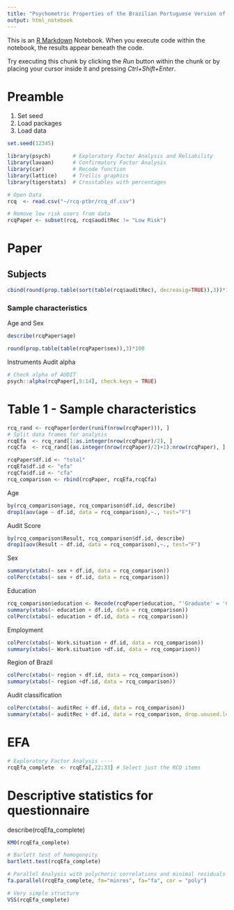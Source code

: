 ```yaml
---
title: "Psychometric Properties of the Brazilian Portuguese Version of the Readiness to Change Questionnaire – RCQ-BR"
output: html_notebook
---
```


This is an [R Markdown](http://rmarkdown.rstudio.com) Notebook. When you execute code within the notebook, the results appear beneath the code. 

Try executing this chunk by clicking the *Run* button within the chunk or by placing your cursor inside it and pressing *Ctrl+Shift+Enter*. 

# Preamble

1. Set seed
2. Load packages
3. Load data

```r
set.seed(12345)

library(psych)       # Exploratory Factor Analysis and Reliability
library(lavaan)      # Confirmatory Factor Analysis
library(car)         # Recode function
library(lattice)     # Trellis graphics
library(tigerstats)  # Crosstables with percentages

# Open Data
rcq  <- read.csv("~/rcq-ptbr/rcq_df.csv")

# Remove low risk users from data
rcqPaper <- subset(rcq, rcq$auditRec != "Low Risk")
```

# Paper

## Subjects
```r
cbind(round(prop.table(sort(table(rcq$auditRec), decreasig=TRUE)),3))*100
```

### Sample characteristics
Age and Sex
```r
describe(rcqPaper$age)
```

```r
round(prop.table(table(rcqPaper$sex)),3)*100
```

Instruments
Audit alpha
```r
# Check alpha of AUDIT
psych::alpha(rcqPaper[,5:14], check.keys = TRUE)
```

# Table 1 - Sample characteristics
```r
rcq_rand <- rcqPaper[order(runif(nrow(rcqPaper))), ]
# Split data frames for analysis
rcqEfa  <- rcq_rand[1:as.integer(nrow(rcqPaper)/2), ]                  # Exploratory factor analysis data
rcqCfa  <- rcq_rand[(as.integer(nrow(rcqPaper)/2)+1):nrow(rcqPaper), ] # Confirmatory factor analysis data

rcqPaper$df.id <- "total"
rcqEfa$df.id <- "efa"
rcqCfa$df.id <- "cfa"
rcq_comparison <- rbind(rcqPaper, rcqEfa,rcqCfa)
```

Age
```r
by(rcq_comparison$age, rcq_comparison$df.id, describe)
drop1(aov(age ~ df.id, data = rcq_comparison),~., test="F")
```

Audit Score
```r
by(rcq_comparison$Result, rcq_comparison$df.id, describe)
drop1(aov(Result ~ df.id, data = rcq_comparison),~., test="F")
```

Sex
```r
summary(xtabs(~ sex + df.id, data = rcq_comparison))
colPerc(xtabs(~ sex + df.id, data = rcq_comparison))
```

Education
```r
rcq_comparison$education <- Recode(rcqPaper$education, "'Graduate' = 'College'; 'College Incomp.' = 'High School'; 'High School Comp' = 'High School'; 'High School Incomp' = 'Elementary'")
summary(xtabs(~ education + df.id, data = rcq_comparison))
colPerc(xtabs(~ education + df.id, data = rcq_comparison))
```

Employment
```r
colPerc(xtabs(~ Work.situation + df.id, data = rcq_comparison))
summary(xtabs(~ Work.situation +df.id, data = rcq_comparison))
```

Region of Brazil
```r
colPerc(xtabs(~ region + df.id, data = rcq_comparison))
summary(xtabs(~ region +df.id, data = rcq_comparison))
```

Audit classification
```r
colPerc(xtabs(~ auditRec + df.id, data = rcq_comparison))
summary(xtabs(~ auditRec + df.id, data = rcq_comparison, drop.unused.levels = TRUE))
```

# EFA

```r
# Exploratory Factor Analysis ----
rcqEfa_complete  <- rcqEfa[,22:33] # Select just the RCQ items
```

      
# Descriptive statistics for questionnaire
describe(rcqEfa_complete)
```r
KMO(rcqEfa_complete)

# Barlett test of homogeneity
bartlett.test(rcqEfa_complete)

# Parallel Analysis with polychoric correlations and minimal residuals method
fa.parallel(rcqEfa_complete, fm="minres", fa="fa", cor = "poly")

# Very simple structure
VSS(rcqEfa_complete)
```
